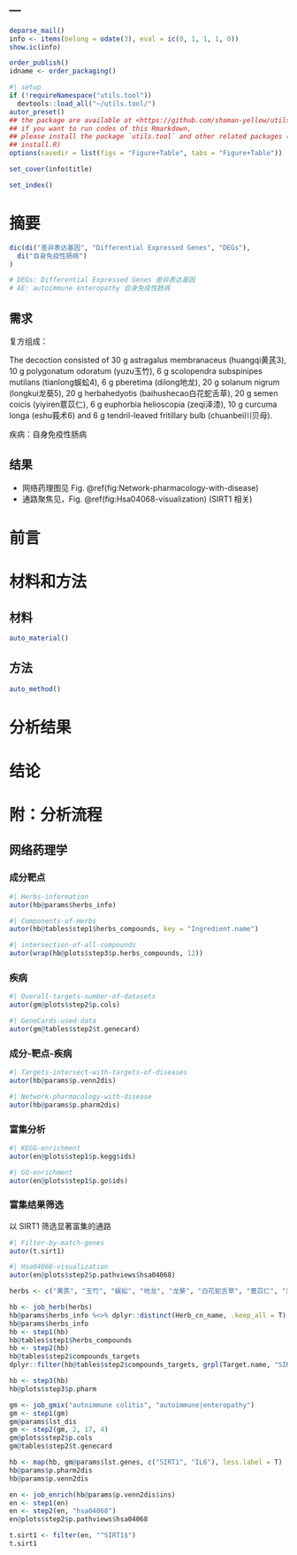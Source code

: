 ---
---

```r
deparse_mail()
info <- items(belong = odate(3), eval = ic(0, 1, 1, 1, 0))
show.ic(info)

order_publish()
idname <- order_packaging()
```

```r
#| setup
if (!requireNamespace("utils.tool"))
  devtools::load_all("~/utils.tool/")
autor_preset()
## the package are available at <https://github.com/shaman-yellow/utils.tool>
## if you want to run codes of this Rmarkdown,
## please install the package `utils.tool` and other related packages (run
## install.R)
options(savedir = list(figs = "Figure+Table", tabs = "Figure+Table"))
```

```r
set_cover(info$title)
```

```r
set_index()
```

# 摘要 {#abstract}

```r
dic(di("差异表达基因", "Differential Expressed Genes", "DEGs"),
  di("自身免疫性肠病")
)

# DEGs: Differential Expressed Genes 差异表达基因
# AE: autoimmune enteropathy 自身免疫性肠病
```

## 需求

复方组成：

The decoction consisted of 30 g astragalus membranaceus (huangqi黄芪3), 10 g polygonatum odoratum (yuzu玉竹), 6 g scolopendra subspinipes mutilans (tianlong蜈蚣4), 6 g pberetima (dilong地龙), 20 g solanum nigrum (longkui龙葵5), 20 g herbahedyotis (baihushecao白花蛇舌草), 20 g semen coicis (yiyiren薏苡仁), 6 g euphorbia helioscopia (zeqi泽漆), 10 g curcuma longa (eshu莪术6) and 6 g tendril-leaved fritillary bulb (chuanbei川贝母).

疾病：自身免疫性肠病

## 结果

- 网络药理图见 Fig. \@ref(fig:Network-pharmacology-with-disease)
- 通路聚焦见，Fig. \@ref(fig:Hsa04068-visualization) (SIRT1 相关) 


# 前言 {#introduction}

# 材料和方法 {#methods}

## 材料

```r
auto_material()
```

## 方法

```r
auto_method()
```

# 分析结果 {#results}

# 结论 {#dis}

# 附：分析流程 {#workflow}

## 网络药理学

### 成分靶点

```r
#| Herbs-information
autor(hb@params$herbs_info)
```

```r
#| Components-of-Herbs
autor(hb@tables$step1$herbs_compounds, key = "Ingredient.name")
```

```r
#| intersection-of-all-compounds
autor(wrap(hb@plots$step3$p.herbs_compounds, 12))
```

### 疾病

```r
#| Overall-targets-number-of-datasets
autor(gm@plots$step2$p.cols)
```

```r
#| GeneCards-used-data
autor(gm@tables$step2$t.genecard)
```

### 成分-靶点-疾病

```r
#| Targets-intersect-with-targets-of-diseases
autor(hb@params$p.venn2dis)
```

```r
#| Network-pharmacology-with-disease
autor(hb@params$p.pharm2dis)
```

### 富集分析

```r
#| KEGG-enrichment
autor(en@plots$step1$p.kegg$ids)
```

```r
#| GO-enrichment
autor(en@plots$step1$p.go$ids)
```

### 富集结果筛选

以 SIRT1 筛选显著富集的通路

```r
#| Filter-by-match-genes
autor(t.sirt1)
```

```r
#| Hsa04068-visualization
autor(en@plots$step2$p.pathviews$hsa04068)
```

```r
herbs <- c("黄芪", "玉竹", "蜈蚣", "地龙", "龙葵", "白花蛇舌草", "薏苡仁", "泽漆", "莪术", "川贝母")

hb <- job_herb(herbs)
hb@params$herbs_info %<>% dplyr::distinct(Herb_cn_name, .keep_all = T)
hb@params$herbs_info
hb <- step1(hb)
hb@tables$step1$herbs_compounds
hb <- step2(hb)
hb@tables$step2$compounds_targets
dplyr::filter(hb@tables$step2$compounds_targets, grpl(Target.name, "SIRT1|IL-6"))

hb <- step3(hb)
hb@plots$step3$p.pharm

gm <- job_gmix("autoimmune colitis", "autoimmune|enteropathy")
gm <- step1(gm)
gm@params$lst_dis
gm <- step2(gm, 2, 17, 4)
gm@plots$step2$p.cols
gm@tables$step2$t.genecard

hb <- map(hb, gm@params$lst.genes, c("SIRT1", "IL6"), less.label = T)
hb@params$p.pharm2dis
hb@params$p.venn2dis

en <- job_enrich(hb@params$p.venn2dis$ins)
en <- step1(en)
en <- step2(en, "hsa04068")
en@plots$step2$p.pathviews$hsa04068

t.sirt1 <- filter(en, "^SIRT1$")
t.sirt1
```
